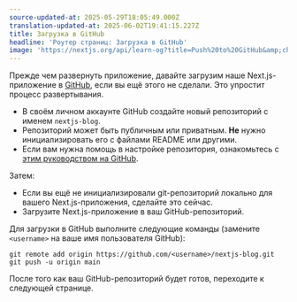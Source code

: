 ```yaml
---
source-updated-at: 2025-05-29T18:05:49.000Z
translation-updated-at: 2025-06-02T19:41:15.227Z
title: Загрузка в GitHub
headline: 'Роутер страниц: Загрузка в GitHub'
image: 'https://nextjs.org/api/learn-og?title=Push%20to%20GitHub&amp;chapter=43'
---
```


Прежде чем развернуть приложение, давайте загрузим наше Next.js-приложение в [GitHub](https://github.com/vercel/next.js), если вы ещё этого не сделали. Это упростит процесс развертывания.

* В своём личном аккаунте GitHub создайте новый репозиторий с именем `nextjs-blog`.
* Репозиторий может быть публичным или приватным. **Не** нужно инициализировать его с файлами README или другими.
* Если вам нужна помощь в настройке репозитория, ознакомьтесь с [этим руководством на GitHub](https://help.github.com/en/github/getting-started-with-github/create-a-repo).

Затем:

* Если вы ещё не инициализировали git-репозиторий локально для вашего Next.js-приложения, сделайте это сейчас.
* Загрузите Next.js-приложение в ваш GitHub-репозиторий.

Для загрузки в GitHub выполните следующие команды (замените `<username>` на ваше имя пользователя GitHub):

```
git remote add origin https://github.com/<username>/nextjs-blog.git
git push -u origin main
```

После того как ваш GitHub-репозиторий будет готов, переходите к следующей странице.